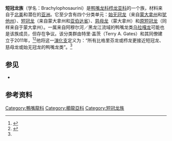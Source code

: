{{automatic taxobox
| fossil_range = [[白垩纪|白垩纪]]晚期,<ref name="gates"/> {{fossil range|79|76.5|latest=66}}<small>可能有[[马斯特里赫特阶|马斯特里赫特阶]]的记录</small>
| image = Roberta Brachylophosaurus.jpg
| image_upright = 1.15
| image_caption = [[短冠龙|短冠龙]]标本“罗贝塔”（"Roberta"）
| display_parents = 2
| taxon = Brachylophosaurini
| authority = {{link-en|Gates|Terry A. Gates}} ''et al.'', [[2011年|2011]]
| type_species = {{extinct}}[[加拿大短冠龙|加拿大短冠龙]]<br>''Brachylophosaurus canadensis''
| type_species_authority = {{link-en|Sternberg|Charles Mortram Sternberg}}, [[1933年|1933]]
| subdivision_ranks = [[属|属]]
| subdivision =
*{{extinct}}[[始无冠龙属|始无冠龙属]] ''Acristavus''
*{{extinct}}[[短冠龙属|短冠龙属]] ''Brachylophosaurus''
*{{extinct}}[[慈母龙属|慈母龙属]] ''Maiasaura''
*{{extinct}}[[原短冠龙属|原短冠龙属]] ''Probrachylophosaurus''
*†[[饰面龙属|饰面龙属]] ''Ornatops''
*？{{extinct}}[[乌拉嘎龙属|乌拉嘎龙属]] ''Wulagasaurus''
}}

'''短冠龙族'''（学名：Brachylophosaurini）是[[鸭嘴龙科|鸭嘴龙科]][[栉龙亚科|栉龙亚科]]的一个族，材料来自于[[北美|北美]]和潜在的[[亚洲|亚洲]]。它至少含有四个分类单元：[[始无冠龙|始无冠龙]]（来自[[蒙大拿州|蒙大拿州]]和[[犹他州|犹他州]]）、[[短冠龙|短冠龙]]（来自蒙大拿州和[[亚伯达省|亚伯达省]]）、[[慈母龙|慈母龙]]（蒙大拿州）和[[原短冠龙|原短冠龙]]（同样来自于蒙大拿州）。一属来自阿穆尔河／黑龙江流域的鸭嘴龙类[[乌拉嘎龙|乌拉嘎龙]]可能也是该族成员，但存在争议。该分类群由特里·盖茨（Terry A. Gates）和其同僚建立于2011年，<ref name="gates">{{Cite journal | last1 = Gates | first1 = T. A. | last2 = Horner | first2 = J. R. | last3 = Hanna | first3 = R. R. | last4 = Nelson | first4 = C. R. | title = New unadorned hadrosaurine hadrosaurid (Dinosauria, Ornithopoda) from the Campanian of North America | doi = 10.1080/02724634.2011.577854 | journal = Journal of Vertebrate Paleontology | volume = 31 | issue = 4 | pages = 798 | year = 2011 | pmid =  | pmc = }}</ref><ref>{{Cite web |url=http://www.ivpp.cas.cn/cbw/gjzdwxb/xbwzxz/201204/P020120423369434645647.pdf |title=存档副本 |access-date=2020-11-11 |archive-date=2020-05-17 |archive-url=https://web.archive.org/web/20200517140203/http://www.ivpp.cas.cn/cbw/gjzdwxb/xbwzxz/201204/P020120423369434645647.pdf |dead-url=no }}</ref>他将这一[[演化支|演化支]]定义为：“所有比格里芬龙或栉龙更接近短冠龙、慈母龙或始无冠龙的鸭嘴龙类”。<ref name="gates"/>

==参见==
* {{link-en|鸭嘴龙类研究历史|Timeline of hadrosaur research}}

==参考资料==
{{Reflist}}
{{Ornithopoda|H.}}
{{Taxonbar|from=Q9178530}}

[[Category:鴨嘴龍科|Category:鴨嘴龍科]]
[[Category:櫛龍亞科|Category:櫛龍亞科]]
[[Category:短冠龙族|Category:短冠龙族]]